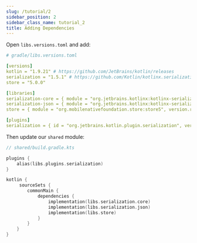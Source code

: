 ```yaml
---
slug: /tutorial/2
sidebar_position: 2
sidebar_class_name: tutorial_2
title: Adding Dependencies
---
```


Open `libs.versions.toml` and add:

```yaml
# gradle/libs.versions.toml

[versions]
kotlin = "1.9.21" # https://github.com/JetBrains/kotlin/releases
serialization = "1.5.1" # https://github.com/Kotlin/kotlinx.serialization/releases
store = "5.0.0"

[libraries]
serialization-core = { module = "org.jetbrains.kotlinx:kotlinx-serialization-core", version.ref = "serialization" }
serialization-json = { module = "org.jetbrains.kotlinx:kotlinx-serialization-json", version.ref = "serialization" }
store = { module = "org.mobilenativefoundation.store:store5", version.ref = "store" }

[plugins]
serialization = { id = "org.jetbrains.kotlin.plugin.serialization", version.ref = "kotlin" }
```

Then update our `shared` module:

```kts
// shared/build.gradle.kts

plugins {
    alias(libs.plugins.serialization)
}

kotlin {
     sourceSets {
        commonMain {
            dependencies {
                implementation(libs.serialization.core)
                implementation(libs.serialization.json)
                implementation(libs.store)
            }
        }
    }
}
```